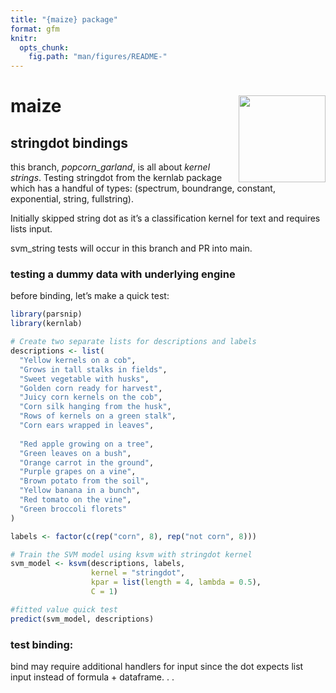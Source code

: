 ```yaml
---
title: "{maize} package"
format: gfm
knitr:
  opts_chunk:
    fig.path: "man/figures/README-"
---
```


# maize <img src="man/figures/logo.png" align="right" height="139" alt="" />
     
## stringdot bindings   

this branch, *popcorn_garland*, is all about *kernel strings*. Testing stringdot from the kernlab package which has a handful of types: (spectrum, boundrange, constant, exponential, string, fullstring).   

Initially skipped string dot as it's a classification kernel for text and requires lists input.    

svm_string tests will occur in this branch and PR into main.   

### testing a dummy data with underlying engine

before binding, let's make a quick test: 
```r
library(parsnip)
library(kernlab)

# Create two separate lists for descriptions and labels
descriptions <- list(
  "Yellow kernels on a cob",
  "Grows in tall stalks in fields",
  "Sweet vegetable with husks",
  "Golden corn ready for harvest",
  "Juicy corn kernels on the cob",
  "Corn silk hanging from the husk",
  "Rows of kernels on a green stalk",
  "Corn ears wrapped in leaves",
  
  "Red apple growing on a tree",
  "Green leaves on a bush",
  "Orange carrot in the ground",
  "Purple grapes on a vine",
  "Brown potato from the soil",
  "Yellow banana in a bunch",
  "Red tomato on the vine",
  "Green broccoli florets"
)

labels <- factor(c(rep("corn", 8), rep("not corn", 8)))

# Train the SVM model using ksvm with stringdot kernel
svm_model <- ksvm(descriptions, labels,
                  kernel = "stringdot",
                  kpar = list(length = 4, lambda = 0.5),
                  C = 1)

#fitted value quick test 
predict(svm_model, descriptions)

```

### test binding:

bind may require additional handlers for input since the dot expects list input instead of formula + dataframe. . .

